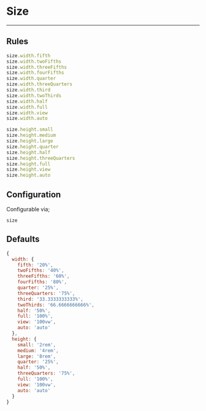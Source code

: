 # Size

---

## Rules

```js
size.width.fifth
size.width.twoFifths
size.width.threeFifths
size.width.fourFifths
size.width.quarter
size.width.threeQuarters
size.width.third
size.width.twoThirds
size.width.half
size.width.full
size.width.view
size.width.auto

size.height.small
size.height.medium
size.height.large
size.height.quarter
size.height.half
size.height.threeQuarters
size.height.full
size.height.view
size.height.auto
```

## Configuration

Configurable via;

```
size
```

## Defaults

```js
{
  width: {
    fifth: '20%',
    twoFifths: '40%',
    threeFifths: '60%',
    fourFifths: '80%',
    quarter: '25%',
    threeQuarters: '75%',
    third: '33.3333333333%',
    twoThirds: '66.6666666666%',
    half: '50%',
    full: '100%',
    view: '100vw',
    auto: 'auto'
  },
  height: {
    small: '2rem',
    medium: '4rem',
    large: '8rem',
    quarter: '25%',
    half: '50%',
    threeQuarters: '75%',
    full: '100%',
    view: '100vw',
    auto: 'auto'
  }
}
```
